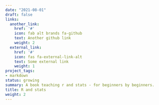 ```yaml
---
date: "2021-08-01"
draft: false
links:
  another_link:
    href: '#'
    icon: fab alt brands fa-github
    text: Another github link
    weight: 2
  external_link:
    href: '#'
    icon: fas fa-external-link-alt
    text: Some external link
    weight: 1
project_tags:
- markdown
status: growing
summary: A book teaching r and stats - for beginners by beginners.
title: R and stats
weight: 2
---
```

